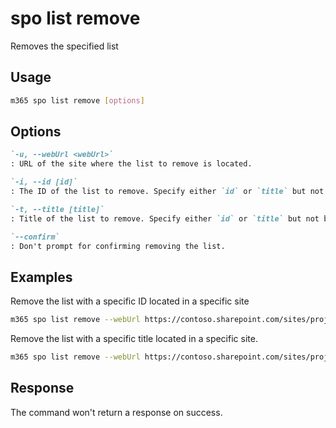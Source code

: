 
# spo list remove

Removes the specified list

## Usage

```sh
m365 spo list remove [options]
```

## Options

```md defintion-list
`-u, --webUrl <webUrl>`
: URL of the site where the list to remove is located.

`-i, --id [id]`
: The ID of the list to remove. Specify either `id` or `title` but not both.

`-t, --title [title]`
: Title of the list to remove. Specify either `id` or `title` but not both.

`--confirm`
: Don't prompt for confirming removing the list.
```

<Global />

## Examples

Remove the list with a specific ID located in a specific site

```sh
m365 spo list remove --webUrl https://contoso.sharepoint.com/sites/project-x --id 0cd891ef-afce-4e55-b836-fce03286cccf
```

Remove the list with a specific title located in a specific site.

```sh
m365 spo list remove --webUrl https://contoso.sharepoint.com/sites/project-x --title 'List 1'
```

## Response

The command won't return a response on success.

